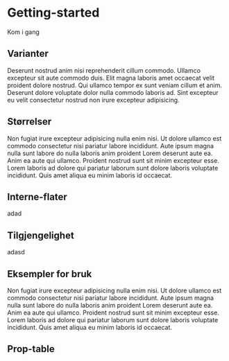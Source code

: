 # Getting-started

Kom i gang

<TableOfContents />

## Varianter

Deserunt nostrud anim nisi reprehenderit cillum commodo. Ullamco excepteur sit aute commodo duis. Elit magna laboris amet occaecat velit proident dolore nostrud. Qui ullamco tempor ex sunt veniam cillum et anim. Deserunt dolore voluptate dolor nulla commodo laboris ad. Sint excepteur eu velit consectetur nostrud non irure excepteur adipisicing.

## Størrelser

Non fugiat irure excepteur adipisicing nulla enim nisi. Ut dolore ullamco est commodo consectetur nisi pariatur labore incididunt. Aute ipsum magna nulla sunt labore do nulla laboris anim proident Lorem deserunt aute ea. Anim ea aute qui ullamco. Proident nostrud sunt sit minim excepteur esse. Lorem laboris ad dolore qui pariatur laborum sunt dolore laboris voluptate incididunt. Quis amet aliqua eu minim laboris id occaecat.

## Interne-flater

adad

## Tilgjengelighet

adasd

## Eksempler for bruk

Non fugiat irure excepteur adipisicing nulla enim nisi. Ut dolore ullamco est commodo consectetur nisi pariatur labore incididunt. Aute ipsum magna nulla sunt labore do nulla laboris anim proident Lorem deserunt aute ea. Anim ea aute qui ullamco. Proident nostrud sunt sit minim excepteur esse. Lorem laboris ad dolore qui pariatur laborum sunt dolore laboris voluptate incididunt. Quis amet aliqua eu minim laboris id occaecat.

## Prop-table
